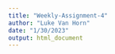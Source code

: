 ```yaml
---
title: "Weekly-Assignment-4"
author: "Luke Van Horn"
date: "1/30/2023"
output: html_document
---
```


